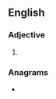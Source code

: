 {{also|upside down}}
==English==

===Adjective===
{{en-adj|-}}

# {{alternative spelling of|upside down|lang=en}}

===Anagrams===
* {{anagrams|en|a=ddeinopsuw|downside up}}
